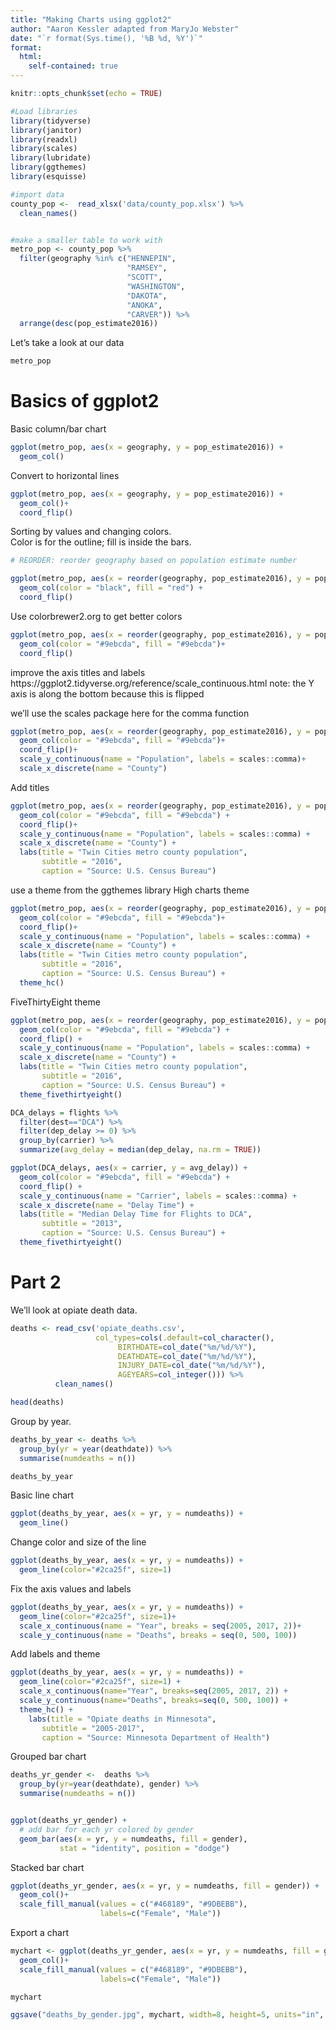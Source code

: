 ```yaml
---
title: "Making Charts using ggplot2"
author: "Aaron Kessler adapted from MaryJo Webster"
date: "`r format(Sys.time(), '%B %d, %Y')`"
format:
  html:
    self-contained: true
---
```


```r
knitr::opts_chunk$set(echo = TRUE)

#Load libraries
library(tidyverse) 
library(janitor) 
library(readxl) 
library(scales)
library(lubridate)
library(ggthemes)
library(esquisse)

#import data
county_pop <-  read_xlsx('data/county_pop.xlsx') %>% 
  clean_names()


#make a smaller table to work with
metro_pop <- county_pop %>% 
  filter(geography %in% c("HENNEPIN", 
                          "RAMSEY", 
                          "SCOTT", 
                          "WASHINGTON", 
                          "DAKOTA", 
                          "ANOKA", 
                          "CARVER")) %>% 
  arrange(desc(pop_estimate2016))


```

Let's take a look at our data
```r

metro_pop

```

# Basics of ggplot2

Basic column/bar chart
```r

ggplot(metro_pop, aes(x = geography, y = pop_estimate2016)) +
  geom_col()

```

Convert to horizontal lines
```r

ggplot(metro_pop, aes(x = geography, y = pop_estimate2016)) +
  geom_col()+
  coord_flip()

```


Sorting by values and changing colors.  
Color is for the outline; fill is inside the bars.

```r
# REORDER: reorder geography based on population estimate number 

ggplot(metro_pop, aes(x = reorder(geography, pop_estimate2016), y = pop_estimate2016)) + 
  geom_col(color = "black", fill = "red") +
  coord_flip()

```

Use colorbrewer2.org to get better colors
```r

ggplot(metro_pop, aes(x = reorder(geography, pop_estimate2016), y = pop_estimate2016)) + 
  geom_col(color = "#9ebcda", fill = "#9ebcda")+
  coord_flip()

```

improve the axis titles and labels
https://ggplot2.tidyverse.org/reference/scale_continuous.html
note: the Y axis is along the bottom because this is flipped

we'll use the scales package here for the comma function
```r

ggplot(metro_pop, aes(x = reorder(geography, pop_estimate2016), y = pop_estimate2016)) + 
  geom_col(color = "#9ebcda", fill = "#9ebcda")+
  coord_flip()+
  scale_y_continuous(name = "Population", labels = scales::comma)+
  scale_x_discrete(name = "County")
```

Add titles 
```r

ggplot(metro_pop, aes(x = reorder(geography, pop_estimate2016), y = pop_estimate2016)) + 
  geom_col(color = "#9ebcda", fill = "#9ebcda") +
  coord_flip()+
  scale_y_continuous(name = "Population", labels = scales::comma) +
  scale_x_discrete(name = "County") +
  labs(title = "Twin Cities metro county population", 
       subtitle = "2016",
       caption = "Source: U.S. Census Bureau")
```

use a theme from the ggthemes library
High charts theme

```r

ggplot(metro_pop, aes(x = reorder(geography, pop_estimate2016), y = pop_estimate2016)) + 
  geom_col(color = "#9ebcda", fill = "#9ebcda")+
  coord_flip()+
  scale_y_continuous(name = "Population", labels = scales::comma) +
  scale_x_discrete(name = "County") +
  labs(title = "Twin Cities metro county population", 
       subtitle = "2016",
       caption = "Source: U.S. Census Bureau") +
  theme_hc()
```

FiveThirtyEight theme

```r

ggplot(metro_pop, aes(x = reorder(geography, pop_estimate2016), y = pop_estimate2016)) + 
  geom_col(color = "#9ebcda", fill = "#9ebcda") +
  coord_flip() +
  scale_y_continuous(name = "Population", labels = scales::comma) +
  scale_x_discrete(name = "County") +
  labs(title = "Twin Cities metro county population", 
       subtitle = "2016",
       caption = "Source: U.S. Census Bureau") +
  theme_fivethirtyeight()
```

```r
DCA_delays = flights %>%
  filter(dest=="DCA") %>%
  filter(dep_delay >= 0) %>%
  group_by(carrier) %>%
  summarize(avg_delay = median(dep_delay, na.rm = TRUE))

ggplot(DCA_delays, aes(x = carrier, y = avg_delay)) + 
  geom_col(color = "#9ebcda", fill = "#9ebcda") +
  coord_flip() +
  scale_y_continuous(name = "Carrier", labels = scales::comma) +
  scale_x_discrete(name = "Delay Time") +
  labs(title = "Median Delay Time for Flights to DCA", 
       subtitle = "2013",
       caption = "Source: U.S. Census Bureau") +
  theme_fivethirtyeight()
```


# Part 2

We'll look at opiate death data.

```r
deaths <- read_csv('opiate_deaths.csv',
                   col_types=cols(.default=col_character(),
                        BIRTHDATE=col_date("%m/%d/%Y"),
                        DEATHDATE=col_date("%m/%d/%Y"),
                        INJURY_DATE=col_date("%m/%d/%Y"),
                        AGEYEARS=col_integer())) %>% 
          clean_names()

head(deaths)

```

Group by year.
```r
deaths_by_year <- deaths %>% 
  group_by(yr = year(deathdate)) %>% 
  summarise(numdeaths = n())

deaths_by_year
```

Basic line chart
```r

ggplot(deaths_by_year, aes(x = yr, y = numdeaths)) + 
  geom_line()
```


Change color and size of the line
```r

ggplot(deaths_by_year, aes(x = yr, y = numdeaths)) + 
  geom_line(color="#2ca25f", size=1)
```


Fix the axis values and labels
```r

ggplot(deaths_by_year, aes(x = yr, y = numdeaths)) + 
  geom_line(color="#2ca25f", size=1)+
  scale_x_continuous(name = "Year", breaks = seq(2005, 2017, 2))+
  scale_y_continuous(name = "Deaths", breaks = seq(0, 500, 100))
```

Add labels and theme
```r

ggplot(deaths_by_year, aes(x = yr, y = numdeaths)) + 
  geom_line(color="#2ca25f", size=1) +
  scale_x_continuous(name="Year", breaks=seq(2005, 2017, 2)) +
  scale_y_continuous(name="Deaths", breaks=seq(0, 500, 100)) +
  theme_hc() +
    labs(title = "Opiate deaths in Minnesota", 
       subtitle = "2005-2017",
       caption = "Source: Minnesota Department of Health")
```

Grouped bar chart
```r


deaths_yr_gender <-  deaths %>% 
  group_by(yr=year(deathdate), gender) %>% 
  summarise(numdeaths = n())


ggplot(deaths_yr_gender) +
  # add bar for each yr colored by gender
  geom_bar(aes(x = yr, y = numdeaths, fill = gender),
           stat = "identity", position = "dodge") 


```

Stacked bar chart
```r

ggplot(deaths_yr_gender, aes(x = yr, y = numdeaths, fill = gender)) +
  geom_col()+
  scale_fill_manual(values = c("#468189", "#9DBEBB"), 
                    labels=c("Female", "Male"))
```

Export a chart
```r

mychart <- ggplot(deaths_yr_gender, aes(x = yr, y = numdeaths, fill = gender)) +
  geom_col()+
  scale_fill_manual(values = c("#468189", "#9DBEBB"), 
                    labels=c("Female", "Male"))

mychart

ggsave("deaths_by_gender.jpg", mychart, width=8, height=5, units="in", dpi="print")

```

